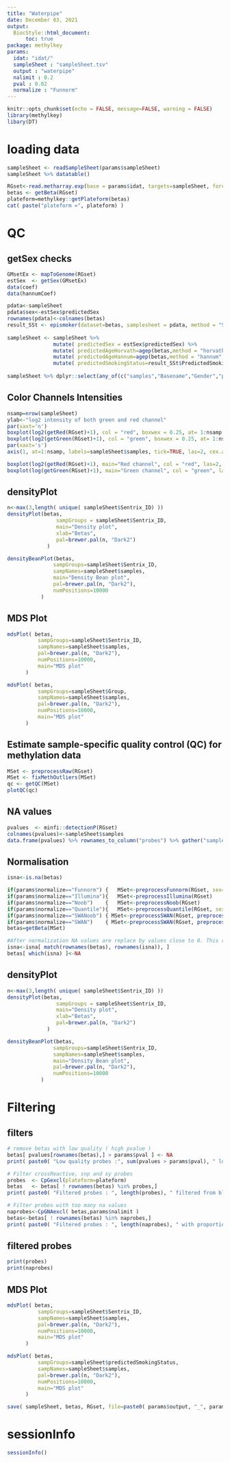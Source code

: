 ```yaml
---
title: "Waterpipe"
date: December 03, 2021
output:
  BiocStyle::html_document:
      toc: true
package: methylkey
params:
  idat: "idat/"
  sampleSheet : "sampleSheet.tsv"
  output : "waterpipe"
  nalimit : 0.2
  pval : 0.02
  normalize : "Funnorm"
---
```


```R
knitr::opts_chunk$set(echo = FALSE, message=FALSE, warning = FALSE)
library(methylkey)
libary(DT)
```

# loading data

```r
sampleSheet <- readSampleSheet(params$sampleSheet)
sampleSheet %>% datatable()
```  

```r
RGset<-read.metharray.exp(base = params$idat, targets=sampleSheet, force=TRUE)
betas <- getBeta(RGset)
plateform=methylkey::getPlateform(betas)
cat( paste("plateform =", plateform) )
```

# QC {.tabset}

## getSex checks

```r
GMsetEx <- mapToGenome(RGset) 
estSex  <- getSex(GMsetEx)
data(coef)
data(hannumCoef)

pdata<-sampleSheet
pdata$sex<-estSex$predictedSex
rownames(pdata)<-colnames(betas)
result_SSt <- epismoker(dataset=betas, samplesheet = pdata, method = "SSt")
  
sampleSheet <- sampleSheet %>% 
               mutate( predictedSex = estSex$predictedSex) %>%
               mutate( predictedAgeHorvath=agep(betas,method = "horvath", coeff=coef)$custom_age) %>%
               mutate( predictedAgeHannum=agep(betas,method = "hannum",  coeff=hannumCoef)$custom_age) %>%
               mutate( predictedSmokingStatus=result_SSt$PredictedSmokingStatus)
               
sampleSheet %>% dplyr::select(any_of(c("samples","Basename","Gender","predictedSex","Age","predictedAgeHorvath","predictedAgeHannum","smokingStatus","predictedSmokingStatus"))) %>% datatable()
```

## Color Channels Intensities

```r
nsamp=nrow(sampleSheet)
ylab<-"log2 intensity of both green and red channel"
par(xaxt='n')
boxplot(log2(getRed(RGset)+1), col = "red", boxwex = 0.25, at= 1:nsamp - 0.175, ylab=ylab, labels=sampleSheet$samples, cex=0.5)
boxplot(log2(getGreen(RGset)+1), col = "green", boxwex = 0.25, at= 1:nsamp + 0.175, axis=F , add=T, cex=0.5)
par(xaxt='s')
axis(1, at=1:nsamp, labels=sampleSheet$samples, tick=TRUE, las=2, cex.axis=0.8)

boxplot(log2(getRed(RGset)+1), main="Red channel", col = "red", las=2, cex.axi=0.8, labels=sampleSheet$samples)
boxplot(log(getGreen(RGset)+1), main="Green channel", col = "green", las=2, cex.axi=0.8, labels=sampleSheet$samples)
```

## densityPlot

```r
n<-max(3,length( unique( sampleSheet$Sentrix_ID) ))
densityPlot(betas, 
	            sampGroups = sampleSheet$Sentrix_ID, 
	            main="Density plot", 
	            xlab="Betas", 
	            pal=brewer.pal(n, "Dark2") 
	         )

densityBeanPlot(betas, 
	           sampGroups=sampleSheet$Sentrix_ID, 
	           sampNames=sampleSheet$samples, 
	           main="Density Bean plot", 
	           pal=brewer.pal(n, "Dark2"),
	           numPositions=10000
	       )
```

## MDS Plot

```r
mdsPlot( betas,
          sampGroups=sampleSheet$Sentrix_ID, 
          sampNames=sampleSheet$samples, 
          pal=brewer.pal(n, "Dark2"),
          numPositions=10000,
          main="MDS plot"
      )
```

```r
mdsPlot( betas,
          sampGroups=sampleSheet$Group, 
          sampNames=sampleSheet$samples, 
          pal=brewer.pal(n, "Dark2"),
          numPositions=10000,
          main="MDS plot"
      )
```

## Estimate sample-specific quality control (QC) for methylation data

```r
MSet <- preprocessRaw(RGset)
MSet <- fixMethOutliers(MSet)
qc <- getQC(MSet)
plotQC(qc)
```

## NA values

```r
pvalues  <- minfi::detectionP(RGset)
colnames(pvalues)<-sampleSheet$samples
data.frame(pvalues) %>% rownames_to_column("probes") %>% gather("samples","pvalue", -probes) %>% group_by(samples) %>% summarise(count=sum(pvalue>0.02)) %>% ggplot(aes(x=samples, y=count)) + geom_col() + theme(axis.text.x = element_text(angle=90, vjust=0.5, hjust=1))
```

## Normalisation {.tabset}

```r
isna<-is.na(betas)

if(params$normalize=="Funnorm") {	MSet<-preprocessFunnorm(RGset, sex=estSex$predictedSex)   }
if(params$normalize=="Illumina"){	MSet<-preprocessIllumina(RGset)                           }
if(params$normalize=="Noob")    {	MSet<-preprocessNoob(RGset)	                              }
if(params$normalize=="Quantile"){	MSet<-preprocessQuantile(RGset, sex=estSex$predictedSex)  }
if(params$normalize=="SWANoob") { MSet<-preprocessSWAN(RGset, preprocessNoob(RGset))        }
if(params$normalize=="SWAN")    { MSet<-preprocessSWAN(RGset, preprocessRaw(RGset))         }
betas=getBeta(MSet)

#After normalization NA values are replace by values close to 0. This restore the NA status.
isna<-isna[ match(rownames(betas), rownames(isna)), ]
betas[ which(isna) ]<-NA 
```

## densityPlot

```r
n<-max(3,length( unique( sampleSheet$Sentrix_ID) ))
densityPlot(betas, 
	            sampGroups = sampleSheet$Sentrix_ID, 
	            main="Density plot", 
	            xlab="Betas", 
	            pal=brewer.pal(n, "Dark2") 
	         )

densityBeanPlot(betas, 
	           sampGroups=sampleSheet$Sentrix_ID, 
	           sampNames=sampleSheet$samples, 
	           main="Density Bean plot", 
	           pal=brewer.pal(n, "Dark2"),
	           numPositions=10000
	       )
```

# Filtering {.tabset}

## filters

```r
# remove betas with low quality ( high pvalue )
betas[ pvalues[rownames(betas),] > params$pval ] <- NA
print( paste0( "Low quality probes :", sum(pvalues > params$pval), " low quality probes replaced by NA"  ) )
```

```r
# Filter crossReactive, snp and xy probes
probes  <- CpGexcl(plateform=plateform)
betas   <- betas[ ! rownames(betas) %in% probes,] 
print( paste0( "Filtered probes : ", length(probes), " filtered from blacklists"  ) )
```

```r
# Filter probes with too many na values
naprobes<-CpGNAexcl( betas,params$nalimit )
betas<-betas[ ! rownames(betas) %in% naprobes,]
print( paste0( "Filtered probes : ", length(naprobes), " with proportion of NA values > ", params$nalimit    ) )
```


## filtered probes

```r
print(probes)
print(naprobes)
```

## MDS Plot

```r
mdsPlot( betas,
          sampGroups=sampleSheet$Sentrix_ID, 
          sampNames=sampleSheet$samples, 
          pal=brewer.pal(n, "Dark2"),
          numPositions=10000,
          main="MDS plot"
      )
```

```r
mdsPlot( betas,
          sampGroups=sampleSheet$predictedSmokingStatus, 
          sampNames=sampleSheet$samples, 
          pal=brewer.pal(n, "Dark2"),
          numPositions=10000,
          main="MDS plot"
      )
```


```r
save( sampleSheet, betas, RGset, file=paste0( params$output, "_", params$normalize, "_", Sys.Date(),".rda" ) )
```

# sessionInfo

```r
sessionInfo()
```
